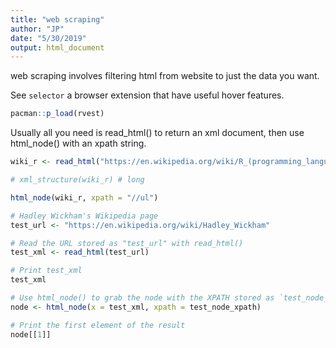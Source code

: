 ```yaml
---
title: "web scraping"
author: "JP"
date: "5/30/2019"
output: html_document
---
```


web scraping involves filtering  html from website to just the data you want. 

See `selector` a browser extension that have useful hover features. 
```r
pacman::p_load(rvest)
```

Usually all you need is read_html() to return an xml document, then use html_node() with an xpath string. 
```r
wiki_r <- read_html("https://en.wikipedia.org/wiki/R_(programming_language)")

# xml_structure(wiki_r) # long

html_node(wiki_r, xpath = "//ul")
```

```r
# Hadley Wickham's Wikipedia page
test_url <- "https://en.wikipedia.org/wiki/Hadley_Wickham"

# Read the URL stored as "test_url" with read_html()
test_xml <- read_html(test_url)

# Print test_xml
test_xml

# Use html_node() to grab the node with the XPATH stored as `test_node_xpath`
node <- html_node(x = test_xml, xpath = test_node_xpath)

# Print the first element of the result
node[[1]]
```

